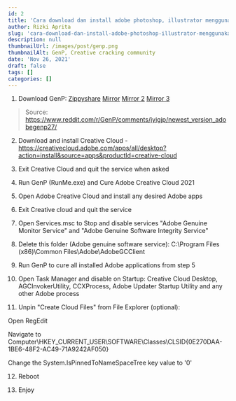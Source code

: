 ```yaml
---
id: 2
title: 'Cara download dan install adobe photoshop, illustrator menggunakan GenP'
author: Rizki Aprita
slug: 'cara-download-dan-install-adobe-photoshop-illustrator-menggunakan-genp'
description: null
thumbnailUrl: /images/post/genp.png
thumbnailAlt: GenP, Creative cracking community
date: 'Nov 26, 2021'
draft: false
tags: []
categories: []
---
```


1. Download GenP: 
[Zippyshare](www96.zippyshare.com/v/Vn8mGeJV/file.html)
[Mirror](mediafire.com/file/3lpsrxiz47mlhu2/Adobe-GenP-2.7.zip/file)
[Mirror 2](sendspace.com/file/srohqi)
[Mirror 3](anonfiles.com/paT7eds3p0/Adobe-GenP-2.7_zip)
>Source: https://www.reddit.com/r/GenP/comments/jyigjp/newest_version_adobegenp27/

2. Download and install Creative Cloud - https://creativecloud.adobe.com/apps/all/desktop?action=install&source=apps&productId=creative-cloud

3. Exit Creative Cloud and quit the service when asked

4. Run GenP (RunMe.exe) and Cure Adobe Creative Cloud 2021

5. Open Adobe Creative Cloud and install any desired Adobe apps

6. Exit Creative cloud and quit the service

7. Open Services.msc to Stop and disable services "Adobe Genuine Monitor Service" and "Adobe Genuine Software Integrity Service"

8. Delete this folder (Adobe genuine software service): C:\Program Files (x86)\Common Files\Adobe\AdobeGCClient

9. Run GenP to cure all installed Adobe applications from step 5

10. Open Task Manager and disable on Startup: Creative Cloud Desktop, AGCInvokerUtility, CCXProcess, Adobe Updater Startup Utility and any other Adobe process

11. Unpin "Create Cloud Files" from File Explorer (optional):

Open RegEdit

Navigate to Computer\HKEY_CURRENT_USER\SOFTWARE\Classes\CLSID{0E270DAA-1BE6-48F2-AC49-71A9242AF050}

Change the System.IsPinnedToNameSpaceTree key value to '0'

12. Reboot

13. Enjoy